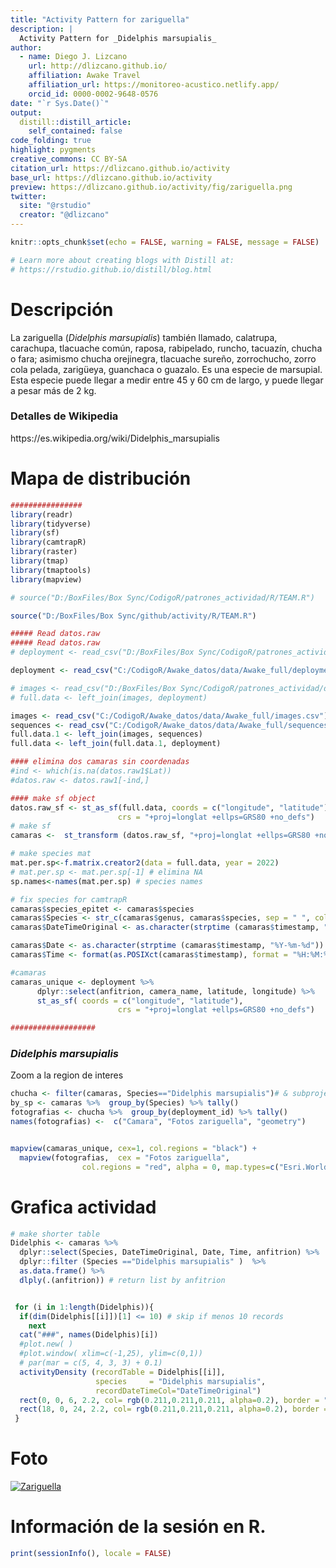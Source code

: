 ```yaml
---
title: "Activity Pattern for zariguella"
description: |
  Activity Pattern for _Didelphis marsupialis_
author:
  - name: Diego J. Lizcano  
    url: http://dlizcano.github.io/
    affiliation: Awake Travel
    affiliation_url: https://monitoreo-acustico.netlify.app/
    orcid_id: 0000-0002-9648-0576
date: "`r Sys.Date()`"
output:
  distill::distill_article:
    self_contained: false
code_folding: true
highlight: pygments
creative_commons: CC BY-SA
citation_url: https://dlizcano.github.io/activity
base_url: https://dlizcano.github.io/activity
preview: https://dlizcano.github.io/activity/fig/zariguella.png
twitter:
  site: "@rstudio"
  creator: "@dlizcano"
---
```



```r
knitr::opts_chunk$set(echo = FALSE, warning = FALSE, message = FALSE)

# Learn more about creating blogs with Distill at:
# https://rstudio.github.io/distill/blog.html

```


# Descripción

La zariguella (_Didelphis marsupialis_) también llamado, calatrupa, carachupa, tlacuache común, raposa, rabipelado, runcho, tacuazín, chucha o fara; asimismo chucha orejinegra, tlacuache sureño, zorrochucho, zorro cola pelada, zarigüeya, guanchaca o guazalo. Es una especie de marsupial. Esta especie puede llegar a medir entre 45 y 60 cm de largo, y puede llegar a pesar más de 2 kg.

### Detalles de Wikipedia

https://es.wikipedia.org/wiki/Didelphis_marsupialis


# Mapa de distribución
```r


################
library(readr)
library(tidyverse)
library(sf)
library(camtrapR)
library(raster)
library(tmap)
library(tmaptools)
library(mapview)

# source("D:/BoxFiles/Box Sync/CodigoR/patrones_actividad/R/TEAM.R")

source("D:/BoxFiles/Box Sync/github/activity/R/TEAM.R")

##### Read datos.raw
##### Read datos.raw
# deployment <- read_csv("D:/BoxFiles/Box Sync/CodigoR/patrones_actividad/data/deployments.csv")

deployment <- read_csv("C:/CodigoR/Awake_datos/data/Awake_full/deployments.csv")

# images <- read_csv("D:/BoxFiles/Box Sync/CodigoR/patrones_actividad/data/images.csv")
# full.data <- left_join(images, deployment)

images <- read_csv("C:/CodigoR/Awake_datos/data/Awake_full/images.csv")
sequences <- read_csv("C:/CodigoR/Awake_datos/data/Awake_full/sequences.csv")
full.data.1 <- left_join(images, sequences)
full.data <- left_join(full.data.1, deployment)

#### elimina dos camaras sin coordenadas
#ind <- which(is.na(datos.raw1$Lat))
#datos.raw <- datos.raw1[-ind,]

#### make sf object
datos.raw_sf <- st_as_sf(full.data, coords = c("longitude", "latitude"), 
                        crs = "+proj=longlat +ellps=GRS80 +no_defs")
# make sf
camaras <-  st_transform (datos.raw_sf, "+proj=longlat +ellps=GRS80 +no_defs") 

# make species mat
mat.per.sp<-f.matrix.creator2(data = full.data, year = 2022)
# mat.per.sp <- mat.per.sp[-1] # elimina NA 
sp.names<-names(mat.per.sp) # species names

# fix species for camtrapR
camaras$species_epitet <- camaras$species
camaras$Species <- str_c(camaras$genus, camaras$species, sep = " ", collapse = NULL)
camaras$DateTimeOriginal <- as.character(strptime (camaras$timestamp, "%Y-%m-%d %H:%M:%S"))#sub(" UTC", "", camaras$timestamp) # remove the UTC

camaras$Date <- as.character(strptime (camaras$timestamp, "%Y-%m-%d"))
camaras$Time <- format(as.POSIXct(camaras$timestamp), format = "%H:%M:%S")

#camaras
camaras_unique <- deployment %>%
      dplyr::select(anfitrion, camera_name, latitude, longitude) %>%  
      st_as_sf( coords = c("longitude", "latitude"), 
                        crs = "+proj=longlat +ellps=GRS80 +no_defs")

###################


```


### _Didelphis marsupialis_

Zoom a la region de interes

```r

chucha <- filter(camaras, Species=="Didelphis marsupialis")# & subproject_name=="El Escondite")
by_sp <- camaras %>%  group_by(Species) %>% tally()
fotografias <- chucha %>%  group_by(deployment_id) %>% tally()
names(fotografias) <-  c("Camara", "Fotos zariguella", "geometry")


mapview(camaras_unique, cex=1, col.regions = "black") + 
  mapview(fotografias,  cex = "Fotos zariguella",
                col.regions = "red", alpha = 0, map.types=c("Esri.WorldImagery", "OpenTopoMap"))

```


# Grafica actividad

```r


# make shorter table
Didelphis <- camaras %>% 
  dplyr::select(Species, DateTimeOriginal, Date, Time, anfitrion) %>% 
  dplyr::filter (Species =="Didelphis marsupialis" )  %>%  
  as.data.frame() %>% 
  dlply(.(anfitrion)) # return list by anfitrion


 for (i in 1:length(Didelphis)){
  if(dim(Didelphis[[i]])[1] <= 10) # skip if menos 10 records
    next
  cat("###", names(Didelphis)[i])
  #plot.new( )
  #plot.window( xlim=c(-1,25), ylim=c(0,1))
  # par(mar = c(5, 4, 3, 3) + 0.1)
  activityDensity (recordTable = Didelphis[[i]],
                   species     = "Didelphis marsupialis",
                   recordDateTimeCol="DateTimeOriginal") 
  rect(0, 0, 6, 2.2, col= rgb(0.211,0.211,0.211, alpha=0.2), border = "transparent")
  rect(18, 0, 24, 2.2, col= rgb(0.211,0.211,0.211, alpha=0.2), border = "transparent")
 }


```

# Foto

 [![Zariguella](https://dlizcano.github.io/activity/fig/Didelphis_marsupialis_small.jpg)]( https://dlizcano.github.io/activity/fig/Didelphis_marsupialis_large.jpg)

# Información de la sesión en R.

```r
print(sessionInfo(), locale = FALSE)
```


